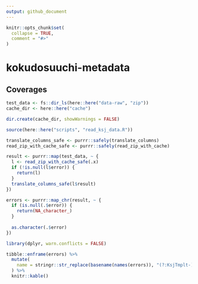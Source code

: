 ```yaml
---
output: github_document
---
```


<!-- README.md is generated from README.Rmd. Please edit that file -->

```r
knitr::opts_chunk$set(
  collapse = TRUE,
  comment = "#>"
)
```

# kokudosuuchi-metadata

<!-- badges: start -->
<!-- badges: end -->

## Coverages

```r
test_data <- fs::dir_ls(here::here("data-raw", "zip"))
cache_dir <- here::here("cache")

dir.create(cache_dir, showWarnings = FALSE)

source(here::here("scripts", "read_ksj_data.R"))
```

```r
translate_columns_safe <- purrr::safely(translate_columns)
read_zip_with_cache_safe <- purrr::safely(read_zip_with_cache)

result <- purrr::map(test_data, ~ {
  l <- read_zip_with_cache_safe(.x)
  if (!is.null(l$error)) {
    return(l)
  }
  translate_columns_safe(l$result)
})

errors <- purrr::map_chr(result, ~ {
  if (is.null(.$error)) {
    return(NA_character_)
  }
  
  as.character(.$error)
})

library(dplyr, warn.conflicts = FALSE)

tibble::enframe(errors) %>% 
  mutate(
    name = stringr::str_replace(basename(names(errors)), "(?:KsjTmplt-)(.*?)(?:-v.*)?(?:\\.html)", "\\1")
  ) %>% 
  knitr::kable()
```


